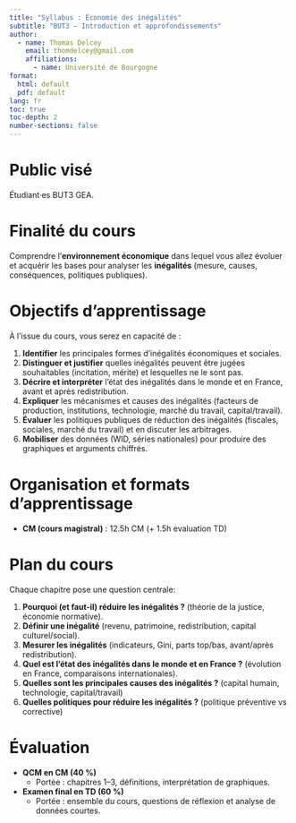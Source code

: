 ```yaml
---
title: "Syllabus : Économie des inégalités"
subtitle: "BUT3 — Introduction et approfondissements"
author:
  - name: Thomas Delcey
    email: thomdelcey@gmail.com
    affiliations:
      - name: Université de Bourgogne
format:
  html: default
  pdf: default
lang: fr
toc: true
toc-depth: 2
number-sections: false
---
```


# Public visé

Étudiant·es BUT3 GEA.

# Finalité du cours

Comprendre l’**environnement économique** dans lequel vous allez évoluer et acquérir les bases pour analyser les **inégalités** (mesure, causes, conséquences, politiques publiques).

# Objectifs d’apprentissage 

À l’issue du cours, vous serez en capacité de :

1. **Identifier** les principales formes d’inégalités économiques et sociales. 
2. **Distinguer et justifier** quelles inégalités peuvent être jugées souhaitables (incitation, mérite) et lesquelles ne le sont pas. 
3. **Décrire et interpréter** l’état des inégalités dans le monde et en France, avant et après redistribution. 
4. **Expliquer** les mécanismes et causes des inégalités (facteurs de production, institutions, technologie, marché du travail, capital/travail). 
5. **Évaluer** les politiques publiques de réduction des inégalités (fiscales, sociales, marché du travail) et en discuter les arbitrages. 
6. **Mobiliser** des données (WID, séries nationales) pour produire des graphiques et arguments chiffrés. 

# Organisation et formats d’apprentissage

- **CM (cours magistral)** : 12.5h CM (+ 1.5h evaluation TD)


# Plan du cours 

Chaque chapitre pose une question centrale: 

1. **Pourquoi (et faut-il) réduire les inégalités ?** (théorie de la justice, économie normative).
2. **Définir une inégalité** (revenu, patrimoine, redistribution, capital culturel/social).
3. **Mesurer les inégalités** (indicateurs, Gini, parts top/bas, avant/après redistribution).  
4. **Quel est l’état des inégalités dans le monde et en France ?** (évolution en France, comparaisons internationales).
5. **Quelles sont les principales causes des inégalités ?** (capital humain, technologie, capital/travail)
6. **Quelles politiques pour réduire les inégalités ?** (politique préventive vs corrective) 

# Évaluation

- **QCM en CM (40 %)**  
  - Portée : chapitres 1–3, définitions, interprétation de graphiques.

- **Examen final en TD (60 %)**  
  - Portée : ensemble du cours, questions de réflexion et analyse de données courtes.


